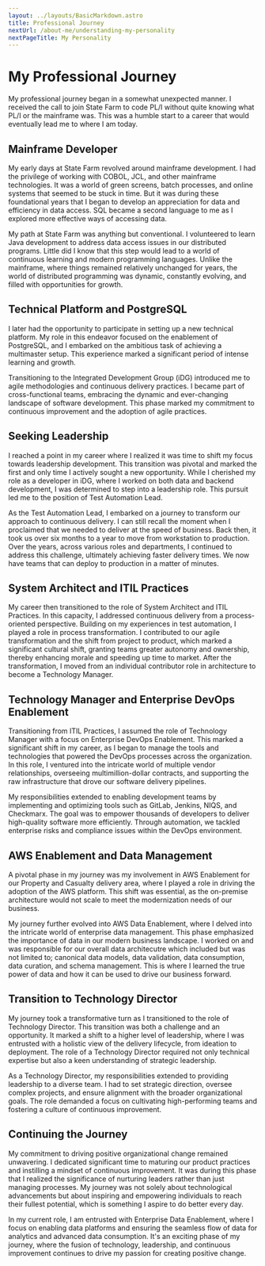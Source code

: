 ---
layout: ../layouts/BasicMarkdown.astro
title: Professional Journey
nextUrl: /about-me/understanding-my-personality
nextPageTitle: My Personality
---
# My Professional Journey
My professional journey began in a somewhat unexpected manner. I received the call to join State Farm to code PL/I without quite knowing what PL/I or the mainframe was. This was a humble start to a career that would eventually lead me to where I am today.

## Mainframe Developer 
My early days at State Farm revolved around mainframe development. I had the privilege of working with COBOL, JCL, and other mainframe technologies. It was a world of green screens, batch processes, and online systems that seemed to be stuck in time. But it was during these foundational years that I began to develop an appreciation for data and efficiency in data access. SQL became a second language to me as I explored more effective ways of accessing data.

My path at State Farm was anything but conventional. I volunteered to learn Java development to address data access issues in our distributed programs. Little did I know that this step would lead to a world of continuous learning and modern programming languages. Unlike the mainframe, where things remained relatively unchanged for years, the world of distributed programming was dynamic, constantly evolving, and filled with opportunities for growth.

## Technical Platform and PostgreSQL
I later had the opportunity to participate in setting up a new technical platform. My role in this endeavor focused on the enablement of PostgreSQL, and I embarked on the ambitious task of achieving a multimaster setup. This experience marked a significant period of intense learning and growth.

Transitioning to the Integrated Development Group (iDG) introduced me to agile methodologies and continuous delivery practices. I became part of cross-functional teams, embracing the dynamic and ever-changing landscape of software development. This phase marked my commitment to continuous improvement and the adoption of agile practices.

## Seeking Leadership
I reached a point in my career where I realized it was time to shift my focus towards leadership development. This transition was pivotal and marked the first and only time I actively sought a new opportunity. While I cherished my role as a developer in iDG, where I worked on both data and backend development, I was determined to step into a leadership role. This pursuit led me to the position of Test Automation Lead.

As the Test Automation Lead, I embarked on a journey to transform our approach to continuous delivery. I can still recall the moment when I proclaimed that we needed to deliver at the speed of business. Back then, it took us over six months to a year to move from workstation to production. Over the years, across various roles and departments, I continued to address this challenge, ultimately achieving faster delivery times. We now have teams that can deploy to production in a matter of minutes.

## System Architect and ITIL Practices
My career then transitioned to the role of System Architect and ITIL Practices. In this capacity, I addressed continuous delivery from a process-oriented perspective. Building on my experiences in test automation, I played a role in process transformation. I contributed to our agile transformation and the shift from project to product, which marked a significant cultural shift, granting teams greater autonomy and ownership, thereby enhancing morale and speeding up time to market. After the transformation, I moved from an individual contributor role in architecture to become a Technology Manager.

## Technology Manager and Enterprise DevOps Enablement
Transitioning from ITIL Practices, I assumed the role of Technology Manager with a focus on Enterprise DevOps Enablement. This marked a significant shift in my career, as I began to manage the tools and technologies that powered the DevOps processes across the organization. In this role, I ventured into the intricate world of multiple vendor relationships, overseeing multimillion-dollar contracts, and supporting the raw infrastructure that drove our software delivery pipelines.

My responsibilities extended to enabling development teams by implementing and optimizing tools such as GitLab, Jenkins, NIQS, and Checkmarx. The goal was to empower thousands of developers to deliver high-quality software more efficiently. Through automation, we tackled enterprise risks and compliance issues within the DevOps environment.

## AWS Enablement and Data Management 
A pivotal phase in my journey was my involvement in AWS Enablement for our Property and Casualty delivery area, where I played a role in driving the adoption of the AWS platform. This shift was essential, as the on-premise architecture would not scale to meet the modernization needs of our business. 

My journey further evolved into AWS Data Enablement, where I delved into the intricate world of enterprise data management. This phase emphasized the importance of data in our modern business landscape. I worked on and was responsible for our overall data architecutre which included but was not limited to; canonical data models, data validation, data consumption, data curation, and schema management.  This is where I learned the true power of data and how it can be used to drive our business forward.

## Transition to Technology Director
My journey took a transformative turn as I transitioned to the role of Technology Director. This transition was both a challenge and an opportunity. It marked a shift to a higher level of leadership, where I was entrusted with a holistic view of the delivery lifecycle, from ideation to deployment. The role of a Technology Director required not only technical expertise but also a keen understanding of strategic leadership.

As a Technology Director, my responsibilities extended to providing leadership to a diverse team. I had to set strategic direction, oversee complex projects, and ensure alignment with the broader organizational goals. The role demanded a focus on cultivating high-performing teams and fostering a culture of continuous improvement.

## Continuing the Journey
My commitment to driving positive organizational change remained unwavering. I dedicated significant time to maturing our product practices and instilling a mindset of continuous improvement. It was during this phase that I realized the significance of nurturing leaders rather than just managing processes. My journey was not solely about technological advancements but about inspiring and empowering individuals to reach their fullest potential, which is something I aspire to do better every day.

In my current role, I am entrusted with Enterprise Data Enablement, where I focus on enabling data platforms and ensuring the seamless flow of data for analytics and advanced data consumption. It's an exciting phase of my journey, where the fusion of technology, leadership, and continuous improvement continues to drive my passion for creating positive change.